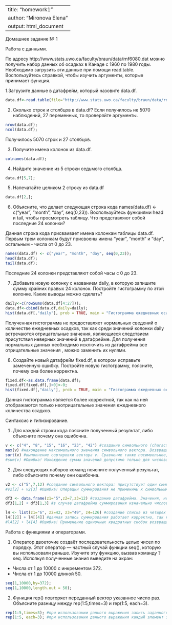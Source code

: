 ﻿---
title: "homework1"
author: "Mironova Elena"
output: html_document
---
Домашнее задание № 1

Работа с данными.

По адресу http://www.stats.uwo.ca/faculty/braun/data/rnf6080.dat можно получить набор данных об осадках в Канаде с 1960 по 1980 годы. Необходимо загрузить эти данные при помощи read.table. Воспользуйтесь справкой, чтобы изучить аргументы, которые принимает функция.

1.Загрузите данные в датафрейм, который назовите data.df.
```r
data.df<-read.table(file="http://www.stats.uwo.ca/faculty/braun/data/rnf6080.dat");
```

2. Сколько строк и столбцов в data.df? Если получилось не 5070 наблюдений, 27 переменных, то проверяйте аргументы.
```r
nrow(data.df);
ncol(data.df);
```
Получилось 5070 строк и 27 столбцов.

3. Получите имена колонок из data.df.
```r
colnames(data.df);
```

4. Найдите значение из 5 строки седьмого столбца.
```r
data.df[5,7];
```

5. Напечатайте целиком 2 строку из data.df
```r
data.df[2,];
```

6. Объясните, что делает следующая строка кода names(data.df) <- c("year", "month", "day", seq(0,23)). Воспользуйтесь функциями head и tail, чтобы просмотреть таблицу. Что представляют собой последние 24 колонки?

Данная строка кода присваивает имена колонкам таблицы data.df. Первым трем колонкам будут присвоены имена "year", "month" и "day", остальным - числа от 0 до 23.

```r
names(data.df) <- c("year", "month", "day", seq(0,23));
head(data.df);
tail(data.df);
```

Последние 24 колонки представляют собой часы с 0 до 23.

7. Добавьте новую колонку с названием daily, в которую запишите сумму крайних правых 24 колонок. Постройте гистограмму по этой колонке. Какие выводы можно сделать?
```r
daily<-c(rowSums(data.df[4:27]));
data.df<-cbind(data.df,daily=daily);
hist(data.df[,"daily"], prob = TRUE, main = "Гистограмма ежедневных осадков в Канаде",xlab="Количество осадков (мм)");
```

Полученная гистограмма не предоставляет нормальных сведений о количестве ежедневных осадков, так как среди значений колонки daily встречаются отрицательные значения, являющиеся следствием присутствия неверных значений в датафрейме. Для получения нормальных данных необходимо исключить из датафрейма все отрицательные значения , можно заменить их нулями.


8. Создайте новый датафрейм fixed.df, в котором исправьте замеченную ошибку. Постройте новую гистограмму, поясните, почему она более корректна.
```r
fixed.df<-as.data.frame(data.df);
fixed.df[fixed.df[,]<0]<-0;
hist(fixed.df[,"daily"], prob = TRUE, main = "Гистограмма ежедневных осадков в Канаде",xlab="Количество осадков (мм)");
```

Данная гистограмма является более корректной, так как на ней отображаются только неотрицательные значения ежедневного количества осадков.

Синтаксис и типизирование.

1. Для каждой строки кода поясните полученный результат, либо объясните почему она ошибочна.
```r
v <- c("4", "8", "15", "16", "23", "42") #создание символьного (character) вектора
max(v) #нахождение максимального значения символьного вектора. Возвращает "8", так как в данном случае производится не числовое сравнение, а посимвольное, а "8" - наибольший из символов, стоящих на первой позиции.
sort(v) #выполнение сортировки вектора v. Сравнение также посимвольное, из чего следует полученный результат: "15" "16" "23" "4"  "42" "8".
#sum(v) #Ошибка! Нахождение суммы значений допустимо только для числовых, комплексных и логических аргументов.
```

2. Для следующих наборов команд поясните полученный результат, либо объясните почему они ошибочна.
```r
v2 <- c("5",7,12) #создание символьного вектора: присутствует один символьный элемент, вследствие чего тип вектора определяется как символьный.
#v2[2] + v2[3] #Ошибка! Операции суммирования не применимы к символьным аргументам, а все значения v2 стали символьными.

df3 <- data.frame(z1="5",z2=7,z3=12) #создание датафрейма. Значения, использованные для формирования v2, записаны в таблицу, их тип сохраняется.
df3[1,2] + df3[1,3] #в случае датафрейма суммирования изначально числовых элементов возможно, так как при записи в таблицу их тип был сохранен.

l4 <- list(z1="6", z2=42, z3="49", z4=126) #создание списка из четырех элементов. В отличие от векторов в списке можно хранить одновременно различные типы данных. В список помещаются отдельные компоненты, а уже внутри этих компонентов располагаются сами элементы определенных типов, внесенные в список.
l4[[2]] + l4[[4]] #данная запись суммирования работает корректно, так как при помощи двойных квадратных скобок осуществляется извлечение элементов списка.
#l4[2] + l4[4] #Ошибка! Применение одиночных квадратных скобок возвращает лишь ссылку на компонент списка, а не само значение.
```

Работа с функциями и операторами.

1. Оператор двоеточие создаёт последовательность целых чисел по порядку. Этот оператор — частный случай функции seq(), которую вы использовали раньше. Изучите эту функцию, вызвав команду ?seq. Испольуя полученные знания выведите на экран:
- Числа от 1 до 10000 с инкрементом 372.
- Числа от 1 до 10000 длиной 50.
```r
seq(1,10000,by=372);
seq(1,10000,length.out = 50);
```

2. Функция rep() повторяет переданный вектор указанное число раз. Объясните разницу между rep(1:5,times=3) и rep(1:5, each=3).
```r
rep(1:5,times=3); #при использовании данного выражения запись заданного вектора дублируется три раза.
rep(1:5, each=3); #при использовании данного выражения каждый элемент заданного вектора при записи дублируется три раза.
```

